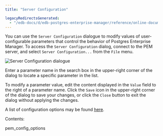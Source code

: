 ```yaml
---
title: "Server Configuration"

legacyRedirectsGenerated:
  - "/edb-docs/d/edb-postgres-enterprise-manager/reference/online-documentation/8.0/pem_server_config.html"
---
```


<div id="pem_server_config" class="registered_link"></div>

You can use the `Server Configuration` dialogue to modify values of user-configurable parameters that control the behavior of Postgres Enterprise Manager. To access the `Server Configuration` dialog, connect to the PEM server, and select `Server Configuration...` from the `File` menu.

![Server Configuration dialogue](../../images/pem_server_config.png)

Enter a parameter name in the search box in the upper-right corner of the dialog to locate a specific parameter in the list.

To modify a parameter value, edit the content displayed in the `Value` field to the right of a parameter name. Click the `Save` icon in the upper-right corner of the dialog to save your changes, or click the `Close` button to exit the dialog without applying the changes.

A list of configuration options may be found [here](01_pem_config_options/#pem_config_options).

Contents:

<div class="toctree" maxdepth="2">

pem_config_options

</div>
